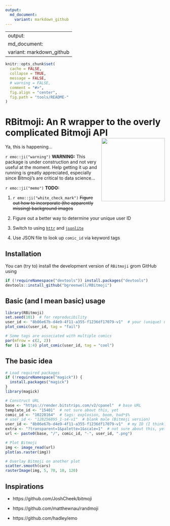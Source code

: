 ```yaml
---
output:
  md_document:
    variant: markdown_github
---
```


---
output:
  md_document:
    variant: markdown_github
---

```r
knitr::opts_chunk$set(
  cache = FALSE,
  collapse = TRUE,
  message = FALSE, 
  # warning = FALSE,
  comment = "#>",
  fig.align = "center",
  fig.path = "tools/README-"
)
```

# RBitmoji: An R wrapper to the overly complicated Bitmoji API <img src="https://render.bitstrips.com/v2/cpanel/8fc50cb6-a2c5-4996-94d8-a8462cf5b66e-8b06e67b-d4e9-4f11-a355-f1236df17079-v1.png?transparent=1&palette=1" width="200" height="200" align="right" />

Ya, this is happening...

`r emo::ji("warning")` **WARNING:** This package is under construction and not very useful at the moment. Help getting it up and running is greatly appreciated, especially since Bitmoji's are critical to data science...

`r emo::ji("memo")` **TODO:**

  1. `r emo::ji("white_check_mark")` ~~Figure out how to incorporate (the apparently missing) background images~~
  
  2. Figure out a better way to determine your unique user ID
  
  3. Switch to using [`httr`](https://cran.r-project.org/package=httr) and [`jsonlite`](https://cran.r-project.org/package=jsonlite)
  
  4. Use JSON file to look up `comic_id` via keyword tags


## Installation

You can (try to) install the development version of `RBitmoji` grom GitHub using
```r
if (!requireNamespace("devtools")) install.packages("devtools")
devtools::install_github("bgreenwell/RBitmoji")
```

## Basic (and I mean basic) usage

```r
library(RBitmoji)
set.seed(101)  # for reproducibility
user_id <- "8b06e67b-d4e9-4f11-a355-f1236df17079-v1"  # your (unique) user ID
plot_comic(user_id, tag = "fail")

# Some tags are associated with multiple comics
par(mfrow = c(2, 2))
for (i in 1:4) plot_comic(user_id, tag = "cool")
```

## The basic idea

```r
# Load required packages
if (!requireNamespace("magick")) {
  install.packages("magick")
}
library(magick)

# Construct URL
base <- "https://render.bitstrips.com/v2/cpanel"  # base URL
template_id <- "15401"  # not sure about this, yet
comic_id <- "10228164"  # tags: explosion, boom, bad*$%
# user_id <- "128256895_1-s4-v1"  # blank male (Bitmoji version)
user_id <- "8b06e67b-d4e9-4f11-a355-f1236df17079-v1"  # my ID (I think?)
extra <- "?transparent=1&palette=1&scale=1"  # not sure about this, yet
url <- paste0(base, "/", comic_id, "-", user_id, ".png")

# Plot Bitmoji
img <- image_read(url)
plot(as.raster(img))

# Overlay Bitmoji on another plot
scatter.smooth(cars)
rasterImage(img, 5, 70, 10, 120)
```

## Inspirations

* https://github.com/JoshCheek/bitmoji

* https://github.com/matthewnau/randmoji

* https://github.com/hadley/emo
